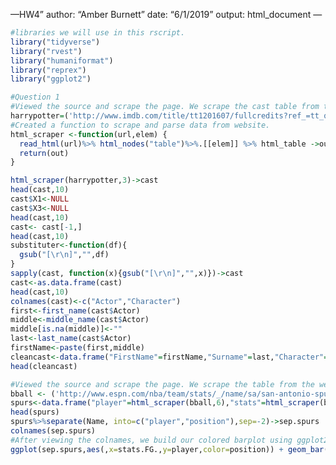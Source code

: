 ---HW4"
author: "Amber Burnett"
date: "6/1/2019"
output: html_document
---

```r
#libraries we will use in this rscript.
library("tidyverse")
library("rvest")
library("humaniformat")
library("reprex")
library("ggplot2")
```

```r
#Question 1
#Viewed the source and scrape the page. We scrape the cast table from the website.
harrypotter=('http://www.imdb.com/title/tt1201607/fullcredits?ref_=tt_ql_1')
#Created a function to scrape and parse data from website.
html_scraper <-function(url,elem) {
  read_html(url)%>% html_nodes("table")%>%.[[elem]] %>% html_table ->out
  return(out)
}

html_scraper(harrypotter,3)->cast
head(cast,10)
cast$X1<-NULL
cast$X3<-NULL
head(cast,10)
cast<- cast[-1,]
head(cast,10)
substituter<-function(df){
  gsub("[\r\n]","",df)
}
sapply(cast, function(x){gsub("[\r\n]","",x)})->cast
cast<-as.data.frame(cast)
head(cast,10)
colnames(cast)<-c("Actor","Character")
first<-first_name(cast$Actor)
middle<-middle_name(cast$Actor)
middle[is.na(middle)]<-""
last<-last_name(cast$Actor)
firstName<-paste(first,middle)
cleancast<-data.frame("FirstName"=firstName,"Surname"=last,"Character"=cast$Character)
head(cleancast)
```


```r
#Viewed the source and scrape the page. We scrape the table from the website and find the names and find the relative tables are 6 and 8.
bball <- ('http://www.espn.com/nba/team/stats/_/name/sa/san-antonio-spurs')
spurs<-data.frame("player"=html_scraper(bball,6),"stats"=html_scraper(bball,8))
head(spurs)
spurs%>%separate(Name, into=c("player","position"),sep=-2)->sep.spurs
colnames(sep.spurs)
#After viewing the colnames, we build our colored barplot using ggplot2 showing the Field Goal Percentages Per Game for each person by position.
ggplot(sep.spurs,aes(,x=stats.FG.,y=player,color=position)) + geom_bar(stat="identity") + xlab("Player Names") + ylab("Field Goal Percentage") + ggtitle("The Spurs Players' Field Goal Percentages")
```


